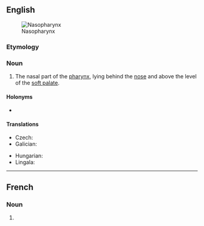 ==English==
{{wikipedia}}
[[Image:Pharynx diagram-fr.svg|thumb|Nasopharynx]]

===Etymology===
{{prefix|en|naso|pharynx}}

===Noun===
{{en-noun|es|nasopharynges}}

# {{lb|en|anatomy}} The nasal part of the [[pharynx]], lying behind the [[nose]] and above the level of the [[soft palate]].

====Holonyms====
* {{l|en|pharynx}}

====Translations====
{{trans-top|nasal part of the pharynx}}
* Czech: {{t+|cs|nosohltan|m}}
* Galician: {{t+|gl|nasofarinxe|f}}
{{trans-mid}}
* Hungarian: {{t|hu|orrgarat}}
* Lingala: {{t|ln|mongelu mwa zólo}}
{{trans-bottom}}

----

==French==

===Noun===
{{fr-noun|m|nasopharynx}}

# {{lb|fr|anatomy}} {{l|en|nasopharynx}}